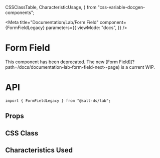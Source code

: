   CSSClassTable,
  CharacteristicUsage,
} from "css-variable-docgen-components";

<Meta
  title="Documentation/Lab/Form Field"
  component={FormFieldLegacy}
  parameters={{
    viewMode: "docs",
  }}
/>

# Form Field

<Banner status="warning">
  This component has been deprecated. The new [Form
  Field](?path=/docs/documentation-lab-form-field-next--page) is a current WIP.
</Banner>

# API

```
import { FormFieldLegacy } from "@salt-ds/lab";
```

## Props

<ArgsTable of={FormFieldLegacy} />

## CSS Class

<CSSClassTable of={FormFieldLegacy} />

## Characteristics Used

<CharacteristicUsage of={FormFieldLegacy} />
